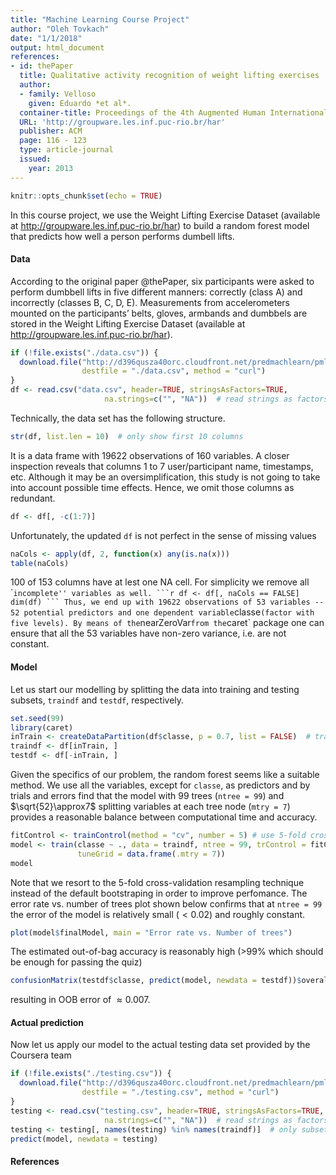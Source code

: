 ```yaml
---
title: "Machine Learning Course Project"
author: "Oleh Tovkach"
date: "1/1/2018"
output: html_document
references:
- id: thePaper
  title: Qualitative activity recognition of weight lifting exercises
  author:
  - family: Velloso 
    given: Eduardo *et al*.
  container-title: Proceedings of the 4th Augmented Human International Conference
  URL: 'http://groupware.les.inf.puc-rio.br/har'
  publisher: ACM
  page: 116 - 123
  type: article-journal
  issued:
    year: 2013
---    
```

    
```r
knitr::opts_chunk$set(echo = TRUE)
```

In this course project, we use the Weight Lifting Exercise Dataset (available at <http://groupware.les.inf.puc-rio.br/har>) to build a random forest model that predicts how well a person performs dumbell lifts.

#### Data 

According to the original paper @thePaper, six participants were asked to perform dumbbell lifts in five different manners: correctly (class A) and incorrectly (classes B, C, D, E).
Measurements from accelerometers mounted on the participants' belts, gloves, armbands and dumbbels are stored in the Weight Lifting Exercise Dataset (available at <http://groupware.les.inf.puc-rio.br/har>).

```r
if (!file.exists("./data.csv")) {
  download.file("http://d396qusza40orc.cloudfront.net/predmachlearn/pml-training.csv", 
                destfile = "./data.csv", method = "curl")
}
df <- read.csv("data.csv", header=TRUE, stringsAsFactors=TRUE, 
                     na.strings=c("", "NA"))  # read strings as factors and empty cells as NAs
```
Technically, the data set has the following structure.
```r
str(df, list.len = 10)  # only show first 10 columns 
```
It is a data frame with 19622 observations of  160 variables.
A closer inspection reveals that columns 1 to 7 user/participant name, timestamps, etc.
Although it may be an oversimplification, this study is not going to take into account possible time effects.
Hence, we omit those columns as redundant.
```r
df <- df[, -c(1:7)]
```
Unfortunately, the updated `df` is not perfect in the sense of missing values  
```r
naCols <- apply(df, 2, function(x) any(is.na(x)))
table(naCols)
```
100 of 153 columns have at lest one NA cell.
For simplicity we remove all ``incomplete'' variables as well.
```r
df <- df[, naCols == FALSE]
dim(df)
```
Thus, we end up with 19622 observations of 53 variables -- 52 potential predictors and one dependent variable `classe` (factor with five levels).
By means of the `nearZeroVar` from the `caret` package one can ensure that all the 53 variables have non-zero variance, i.e. are not constant.




#### Model

Let us start our modelling by splitting the data into training and testing subsets, `traindf` and `testdf`, respectively.
```r
set.seed(99)
library(caret)
inTrain <- createDataPartition(df$classe, p = 0.7, list = FALSE)  # traindf = 70% of data
traindf <- df[inTrain, ]
testdf <- df[-inTrain, ]
```
Given the specifics of our problem, the random forest seems like a suitable method.
We use all the variables, except for `classe`, as predictors and by trials and errors find that the model with 99 trees (`ntree = 99`) and $\sqrt{52}\approx7$ splitting variables at each tree node (`mtry = 7`) provides a reasonable balance between computational time and accuracy.
```r
fitControl <- trainControl(method = "cv", number = 5) # use 5-fold cross-validation
model <- train(classe ~ ., data = traindf, ntree = 99, trControl = fitControl,
               tuneGrid = data.frame(.mtry = 7))
model
```
Note that we resort to the 5-fold cross-validation resampling technique instead of the default bootstraping in order to improve perfomance.
The error rate vs. number of trees plot shown below confirms that at `ntree = 99` the error of the model is relatively small $(< 0.02)$ and roughly constant.
```r
plot(model$finalModel, main = "Error rate vs. Number of trees")
```

The estimated out-of-bag accuracy is reasonably high (>99\% which should be enough for passing the quiz)
```r
confusionMatrix(testdf$classe, predict(model, newdata = testdf))$overall
```
resulting in OOB error of $\approx 0.007$.





#### Actual prediction

Now let us apply our model to the actual testing data set provided by the Coursera team
```r
if (!file.exists("./testing.csv")) {
  download.file("http://d396qusza40orc.cloudfront.net/predmachlearn/pml-testing.csv", 
                destfile = "./testing.csv", method = "curl")
}
testing <- read.csv("testing.csv", header=TRUE, stringsAsFactors=TRUE, 
                     na.strings=c("", "NA"))  # read strings as factors and empty cells as NAs
testing <- testing[, names(testing) %in% names(traindf)]  # only subset features of the model
predict(model, newdata = testing)
```


#### References
